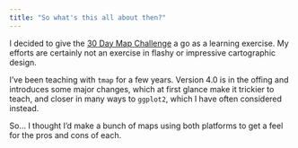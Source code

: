 ```yaml
---
title: "So what's this all about then?"
---
```


I decided to give the [30 Day Map Challenge](https://30daymapchallenge.com/) a go as a learning exercise. My efforts are certainly not an exercise in flashy or impressive cartographic design.

I've been teaching with `tmap` for a few years. Version 4.0 is in the offing and introduces some major changes, which at first glance make it trickier to teach, and closer in many ways to `ggplot2`, which I have often considered instead. 

So... I thought I'd make a bunch of maps using both platforms to get a feel for the pros and cons of each.
